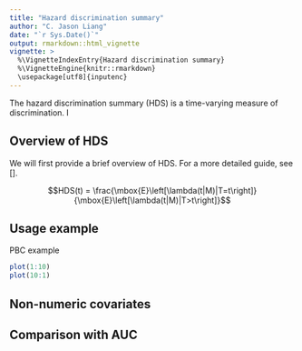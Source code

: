 ```yaml
---
title: "Hazard discrimination summary"
author: "C. Jason Liang"
date: "`r Sys.Date()`"
output: rmarkdown::html_vignette
vignette: >
  %\VignetteIndexEntry{Hazard discrimination summary}
  %\VignetteEngine{knitr::rmarkdown}
  \usepackage[utf8]{inputenc}
---
```


The hazard discrimination summary (HDS) is a time-varying measure of discrimination. I

## Overview of HDS

We will first provide a brief overview of HDS. For a more detailed guide, see [].

$$HDS(t) = \frac{\mbox{E}\left[\lambda(t|M)|T=t\right]}{\mbox{E}\left[\lambda(t|M)|T>t\right]}$$

## Usage example

PBC example

```r
plot(1:10)
plot(10:1)
```

## Non-numeric covariates

## Comparison with AUC
